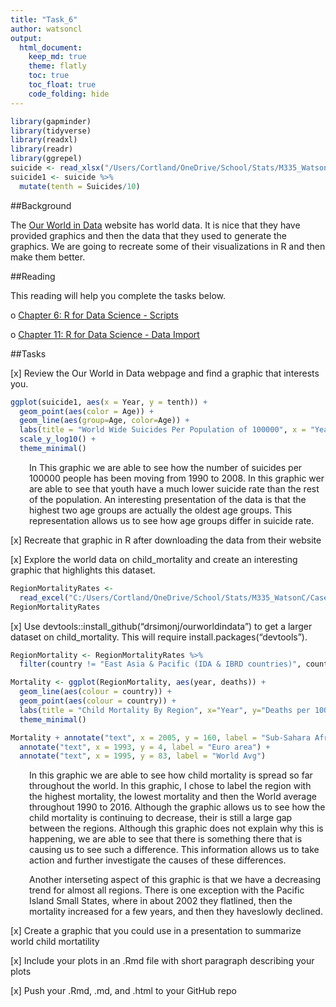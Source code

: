 ```yaml
---
title: "Task_6"
author: watsoncl 
output: 
  html_document:
    keep_md: true
    theme: flatly
    toc: true
    toc_float: true
    code_folding: hide
---
```


```r
library(gapminder)
library(tidyverse)
library(readxl)
library(readr)
library(ggrepel)
suicide <- read_xlsx("/Users/Cortland/OneDrive/School/Stats/M335_WatsonC/Case_Study_03/Class_Task_06/suicide.xlsx")
suicide1 <- suicide %>% 
  mutate(tenth = Suicides/10)

```

##Background

The [Our World in Data](https://ourworldindata.org/) website has world data. It is nice that they have provided graphics and then the data that they used to generate the graphics. We are going to recreate some of their visualizations in R and then make them better.


##Reading

This reading will help you complete the tasks below.

o [Chapter 6: R for Data Science - Scripts](http://r4ds.had.co.nz/workflow-scripts.html)

o [Chapter 11: R for Data Science - Data Import](http://r4ds.had.co.nz/data-import.html)

##Tasks

[x] Review the Our World in Data webpage and find a graphic that interests you.

```r
ggplot(suicide1, aes(x = Year, y = tenth)) +
  geom_point(aes(color = Age)) +
  geom_line(aes(group=Age, color=Age)) +
  labs(title = "World Wide Suicides Per Population of 100000", x = "Year", y = "Number of Suicides") +
  scale_y_log10() +
  theme_minimal()
```

<div style="padding-left:30px;">

In This graphic we are able to see how the number of suicides per 100000 people has been moving from 1990 to 2008. In this graphic wer are able to see that youth have a much lower suicide rate than the rest of the population. An interesting presentation of the data is that the highest two age groups are actually the oldest age groups. This representation allows us to see how age groups differ in suicide rate. 

</div>

[x] Recreate that graphic in R after downloading the data from their website

[x] Explore the world data on child_mortality and create an interesting graphic that highlights this dataset. 

```r
RegionMortalityRates <- 
  read_excel("C:/Users/Cortland/OneDrive/School/Stats/M335_WatsonC/Case_Study_03/Class_Task_06/RegionMortalityRates.xlsx")
RegionMortalityRates

```

[x] Use devtools::install_github("drsimonj/ourworldindata") to get a larger dataset on child_mortality. This will require install.packages("devtools").

```r
RegionMortality <- RegionMortalityRates %>% 
  filter(country != "East Asia & Pacific (IDA & IBRD countries)", country != "Europe & Central Asia (IDA & IBRD countries)", country != "Latin America & the Caribbean (IDA & IBRD countries)", country != "Middle East & North Africa (IDA & IBRD countries)", country != "Sub-Saharan Africa (IDA & IBRD countries)")

Mortality <- ggplot(RegionMortality, aes(year, deaths)) +
  geom_line(aes(colour = country)) +
  geom_point(aes(colour = country)) +
  labs(title = "Child Mortality By Region", x="Year", y="Deaths per 1000") +
  theme_minimal() 

Mortality + annotate("text", x = 2005, y = 160, label = "Sub-Sahara Africa") +
  annotate("text", x = 1993, y = 4, label = "Euro area") +
  annotate("text", x = 1995, y = 83, label = "World Avg")
```

<div style="padding-left:30px;">

In this graphic we are able to see how child mortality is spread so far throughout the world. In this graphic, I chose to label the region with the highest mortality, the lowest mortality and then the World average throughout 1990 to 2016. Although the graphic allows us to see how the child mortality is continuing to decrease, their is still a large gap between the regions. Although this graphic does not explain why this is happening, we are able to see that there is something there that is causing us to see such a difference. This information allows us to take action and further investigate the causes of these differences. 

Another interseting aspect of this graphic is that we have a decreasing trend for almost all regions. There is one exception with the Pacific Island Small States, where in about 2002 they flatlined, then the mortality increased for a few years, and then they haveslowly declined.

</div>

[x] Create a graphic that you could use in a presentation to summarize world child mortatility

[x] Include your plots in an .Rmd file with short paragraph describing your plots

[x] Push your .Rmd, .md, and .html to your GitHub repo